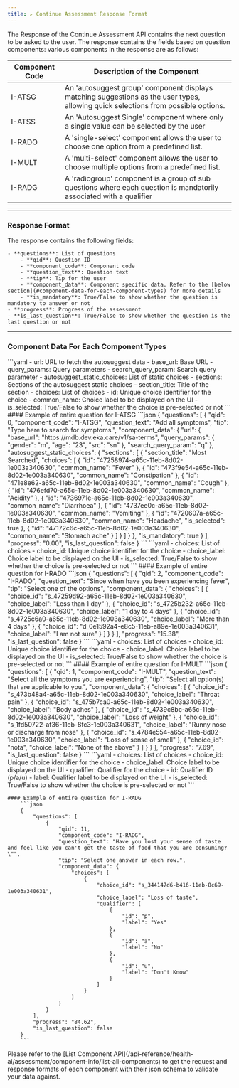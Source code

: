 ```yaml
---
title: ↙️ Continue Assessment Response Format
---
```


The Response of the Continue Assessment API contains the next question to be asked to the user. The response contains the fields based on question components:
various components in the response are as follows:

| Component Code  |  Description of the Component | 
|-----------------|-------------------------------|
| I-ATSG | An 'autosuggest group' component displays matching suggestions as the user types, allowing quick selections from possible options.  |
| I-ATSS | An 'Autosuggest Single' component where only a single value can be selected by the user |
| I-RADO | A 'single-select' component allows the user to choose one option from a predefined list. |
| I-MULT | A 'multi-select' component allows the user to choose multiple options from a predefined list. |
| I-RADG | A 'radiogroup' component is a group of sub questions where each question is mandatorily associated with a <Tooltip tip="A 'qualifier' uses 'p/a/u' to denote 'present', 'absent', or 'unknown' statuses in medical data when standard radio or multi-select components don't accommodate the 'unknown' option.">qualifier</Tooltip>  |

---
### Response Format
The response contains the following fields:

    - **questions**: List of questions
        - **qid**: Question ID
        - **component_code**: Component code
        - **question_text**: Question text
        - **tip**: Tip for the user
        - **component_data**: Component specific data. Refer to the [below section](#component-data-for-each-component-types) for more details
        - **is_mandatory**: True/False to show whether the question is mandatory to answer or not
    - **progress**: Progress of the assessment
    - **is_last_question**: True/False to show whether the question is the last question or not

---
### Component Data For Each Component Types
<Tabs id="component_data">
  <Tab title="🔍 I-ATSG">
    <Card title="component_data for I-ATSG">
        ```yaml
            - url: URL to fetch the autosuggest data
                - base_url: Base URL
                - query_params: Query parameters
                - search_query_param: Search query parameter
            - autosuggest_static_choices: List of static choices
                - sections: Sections of the autosuggest static choices
                    - section_title: Title of the section
                    - choices: List of choices
                        - id: Unique choice identifier for the choice
                        - common_name: Choice label to be displayed on the UI
                        - is_selected: True/False to show whether the choice is pre-selected or not
            ```
        </Card>
    #### Example of entire question for I-ATSG
        ```json
        {
            "questions": [
                {
                    "qid": 0,
                    "component_code": "I-ATSG",
                    "question_text": "Add all symptoms",
                    "tip": "Type here to search for symptoms.",
                    "component_data": {
                        "url": {
                            "base_url": "https://mdb.dev.eka.care/v1/sa-terms",
                            "query_params": {
                                "gender": "m",
                                "age": "23",
                                "src": "sn"
                            },
                            "search_query_param": "q"
                        },
                        "autosuggest_static_choices": {
                            "sections": [
                                {
                                    "section_title": "Most Searched",
                                    "choices": [
                                        {
                                            "id": "47258974-a65c-11eb-8d02-1e003a340630",
                                            "common_name": "Fever"
                                        },
                                        {
                                            "id": "473f9e54-a65c-11eb-8d02-1e003a340630",
                                            "common_name": "Constipation"
                                        },
                                        {
                                            "id": "471e8e62-a65c-11eb-8d02-1e003a340630",
                                            "common_name": "Cough"
                                        },
                                        {
                                            "id": "476efd70-a65c-11eb-8d02-1e003a340630",
                                            "common_name": "Acidity"
                                        },
                                        {
                                            "id": "4736971e-a65c-11eb-8d02-1e003a340630",
                                            "common_name": "Diarrhoea"
                                        },
                                        {
                                            "id": "4737ee0c-a65c-11eb-8d02-1e003a340630",
                                            "common_name": "Vomiting"
                                        },
                                        {
                                            "id": "4720607a-a65c-11eb-8d02-1e003a340630",
                                            "common_name": "Headache",
                                            "is_selected": true
                                        },
                                        {
                                            "id": "47172c6c-a65c-11eb-8d02-1e003a340630",
                                            "common_name": "Stomach ache"
                                        }
                                    ]
                                }
                            ]
                        }
                    },
                    "is_mandatory": true
                }
            ],
            "progress": "0.00",
            "is_last_question": false
        }
        ```

  </Tab>
  <Tab title="☑️ Single-Select(I-RADO)">
    <Card title="component_data for I-RADO">
        ```yaml
        - choices: List of choices
            - choice_id: Unique choice identifier for the choice
            - choice_label: Choice label to be displayed on the UI
            - is_selected: True/False to show whether the choice is pre-selected or not
        ```
    </Card>
    #### Example of entire question for I-RADO
        ```json
        {
            "questions": [
                {
                    "qid": 2,
                    "component_code": "I-RADO",
                    "question_text": "Since when have you been experiencing fever",
                    "tip": "Select one of the options",
                    "component_data": {
                        "choices": [
                            {
                                "choice_id": "s_47259d92-a65c-11eb-8d02-1e003a340630",
                                "choice_label": "Less than 1 day"
                            },
                            {
                                "choice_id": "s_4725b232-a65c-11eb-8d02-1e003a340630",
                                "choice_label": "1 day to 4 days"
                            },
                            {
                                "choice_id": "s_4725c6a0-a65c-11eb-8d02-1e003a340630",
                                "choice_label": "More than 4 days"
                            },
                            {
                                "choice_id": "d_0e1592a4-e8c5-11eb-a89e-1e003a340631",
                                "choice_label": "I am not sure"
                            }
                        ]
                    }
                }
            ],
            "progress": "15.38",
            "is_last_question": false
        }
        ```
  </Tab>
  <Tab title="🔢 Multi-Select(I-MULT)">
    <Card title="component_data for I-MULT">
        ```yaml
        - choices: List of choices
            - choice_id: Unique choice identifier for the choice
            - choice_label: Choice label to be displayed on the UI
            - is_selected: True/False to show whether the choice is pre-selected or not
        ```
    </Card>
    #### Example of entire question for I-MULT
        ```json
        {
            "questions": [
                {
                    "qid": 1,
                    "component_code": "I-MULT",
                    "question_text": "Select all the symptoms you are experiencing",
                    "tip": "Select all option(s) that are applicable to you.",
                    "component_data": {
                        "choices": [
                            {
                                "choice_id": "s_473b48a4-a65c-11eb-8d02-1e003a340630",
                                "choice_label": "Throat pain"
                            },
                            {
                                "choice_id": "s_475b7ca0-a65c-11eb-8d02-1e003a340630",
                                "choice_label": "Body aches"
                            },
                            {
                                "choice_id": "s_4739c8bc-a65c-11eb-8d02-1e003a340630",
                                "choice_label": "Loss of weight"
                            },
                            {
                                "choice_id": "s_1fd50722-af36-11eb-8fc3-1e003a340631",
                                "choice_label": "Runny nose or discharge from nose"
                            },
                            {
                                "choice_id": "s_4784e554-a65c-11eb-8d02-1e003a340630",
                                "choice_label": "Loss of sense of smell"
                            },
                            {
                                "choice_id": "nota",
                                "choice_label": "None of the above"
                            }
                        ]
                    }
                }
            ],
            "progress": "7.69",
            "is_last_question": false
        }
        ```
  </Tab>
  <Tab title="◉ Radio Group(I-RADG)">
    <Card title="component_data for I-RADG">
        ```yaml
        - choices: List of choices
            - choice_id: Unique choice identifier for the choice
            - choice_label: Choice label to be displayed on the UI
            - qualifier: Qualifier for the choice
                - id: Qualifier ID (p/a/u)
                - label: Qualifier label to be displayed on the UI
                - is_selected: True/False to show whether the choice is pre-selected or not
        ```
    </Card>

    #### Example of entire question for I-RADG
        ```json
        {
            "questions": [
                {
                    "qid": 11,
                    "component_code": "I-RADG",
                    "question_text": "Have you lost your sense of taste and feel like you can't get the taste of food that you are consuming?\"",
                    "tip": "Select one answer in each row.",
                    "component_data": {
                        "choices": [
                            {
                                "choice_id": "s_344147d6-b416-11eb-8c69-1e003a340631",
                                "choice_label": "Loss of taste",
                                "qualifier": [
                                    {
                                        "id": "p",
                                        "label": "Yes"
                                    },
                                    {
                                        "id": "a",
                                        "label": "No"
                                    },
                                    {
                                        "id": "u",
                                        "label": "Don't Know"
                                    }
                                ]
                            }
                        ]
                    }
                }
            ],
            "progress": "84.62",
            "is_last_question": false
        }
        ```
  </Tab>
</Tabs>

<Tip>
Please refer to the [List Component API](/api-reference/health-ai/assessment/component-info/list-all-components) to get the request and response formats of each component with their json schema to validate your data against.
</Tip>
